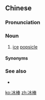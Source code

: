 ==Chinese==
{{zh-forms}}

===Pronunciation===
{{zh-pron
|m=bīngbàng
|c=bing1 paang5
|cat=n
}}

===Noun===
{{zh-noun}}

# [[ice]] [[popsicle]]

====Synonyms====
{{zh-dial|冰棍}}

===See also===
* {{zh-l|棒冰}}

[[ko:冰棒]]
[[zh:冰棒]]